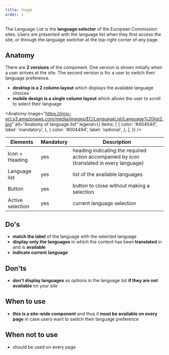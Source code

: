 ```yaml
---
title: Usage
order: 1
---
```



<Paragraph size="lead">
  The Language List is the <strong>language selector</strong> of the European
  Commission sites. Users are presented with the language list when they first
  access the site, or through the language switcher at the top-right corner of
  any page.
</Paragraph>

## Anatomy

There are **2 versions** of the component. One version is shown initially when a user arrives at the site. The second version is for a user to switch their language preference.

- **desktop is a 2 column layout** which displays the available language choices
- **mobile design is a single column layout** which allows the user to scroll to select their language

<Anatomy
  image="https://inno-ecl.s3.amazonaws.com/media/images/EC/LanguageList/Language%20list2.jpg"
  alt="Anatomy of language list"
  legend={{
    items: [
      {
        color: '#404040',
        label: 'mandatory',
      },
      {
        color: '#004494',
        label: 'optional',
      },
    ],
  }}
/>

| Elements         | Mandatory | Description                                                                               |
| ---------------- | --------- | ----------------------------------------------------------------------------------------- |
| Icon + Heading   | yes       | heading indicating the required action accompanied by icon (translated in every language) |
| Language list    | yes       | list of the available languages                                                           |
| Button           | yes       | button to close without making a selection                                                |
| Active selection | yes       | current language selection                                                                |

## Do's

- **match the label** of the language with the selected language
- **display only the languages** in which the content has been **translated** in and is **available**
- **indicate current language**

## Don'ts

- **don't display languages** as options in the language list **if they are not available** on your site

## When to use

- **this is a site-wide component** and thus it **must be available on every page** in case users want to switch their language preference

## When not to use

- should be used on every page
